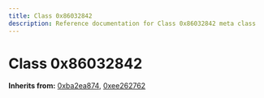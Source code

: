 ```yaml
---
title: Class 0x86032842
description: Reference documentation for Class 0x86032842 meta class
---
```



# Class 0x86032842

**Inherits from:** [0xba2ea874](/classes/0xba2ea874), [0xee262762](/classes/0xee262762)

<ClassDetails file="/db/classes/0x86032842.a5959c45d8bb.json" />
